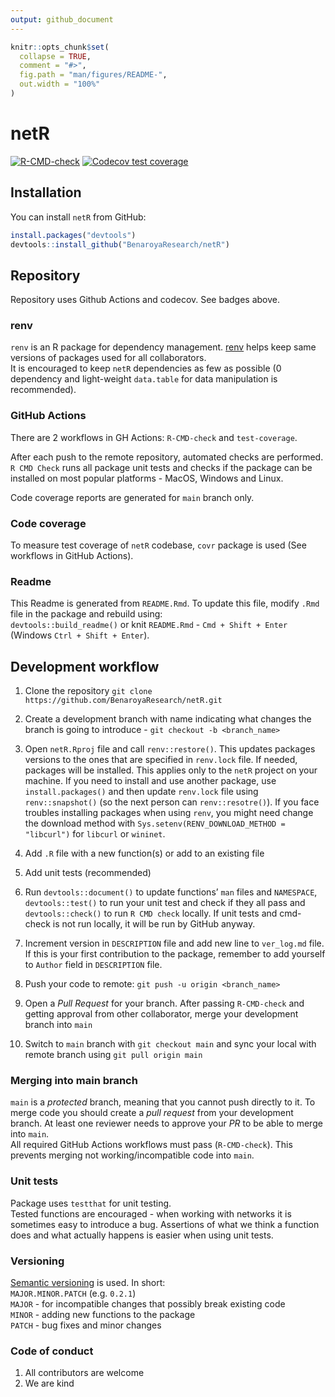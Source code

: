 ```yaml
---
output: github_document
---
```


<!-- README.md is generated from README.Rmd. Please edit that file -->

```r
knitr::opts_chunk$set(
  collapse = TRUE,
  comment = "#>",
  fig.path = "man/figures/README-",
  out.width = "100%"
)
```

# netR

<!-- badges: start -->
[![R-CMD-check](https://github.com/BenaroyaResearch/netR/workflows/R-CMD-check/badge.svg)](https://github.com/BenaroyaResearch/netR/actions)
[![Codecov test coverage](https://codecov.io/gh/BenaroyaResearch/netR/branch/main/graph/badge.svg)](https://app.codecov.io/gh/BenaroyaResearch/netR?branch=main)
<!-- badges: end -->


## Installation

You can install `netR` from GitHub:

``` r
install.packages("devtools")
devtools::install_github("BenaroyaResearch/netR")
```

## Repository

Repository uses Github Actions and codecov. See badges above.


### renv

`renv` is an R package for dependency management. [renv](https://rstudio.github.io/renv/articles/renv.html)
helps keep same versions of packages used for all collaborators. <br/>
It is encouraged to keep `netR` dependencies as few as possible (0 dependency 
and light-weight `data.table` for data manipulation is recommended).


### GitHub Actions

There are 2 workflows in GH Actions: `R-CMD-check` and `test-coverage`. <br/>

After each push to the remote repository, automated checks are performed. 
`R CMD Check` runs all package unit tests and checks if the package can be 
installed on most popular platforms - MacOS, Windows and Linux.
<br/>

Code coverage reports are generated for `main` branch only.


### Code coverage

To measure test coverage of `netR` codebase, `covr` package is used (See 
workflows in GitHub Actions). 


### Readme

This Readme is generated from `README.Rmd`. To update this file, modify `.Rmd` 
file  in the package and rebuild using: <br/>
`devtools::build_readme()` or knit `README.Rmd` - `Cmd + Shift + Enter` 
(Windows `Ctrl + Shift + Enter`).


## Development workflow

1. Clone the repository `git clone https://github.com/BenaroyaResearch/netR.git`

2. Create a development branch with name indicating what changes the branch 
is going to introduce - `git checkout -b <branch_name>`
  
3. Open `netR.Rproj` file and call `renv::restore()`. This updates packages
versions to the ones that are specified in `renv.lock` file. If needed, packages
will be installed. This applies only to the `netR` project on your machine. If 
you need to install and use another package, use `install.packages()` and then 
update `renv.lock` file using `renv::snapshot()` (so the next person can 
`renv::resotre()`). If you face troubles installing packages when using `renv`,
you might need change the download method with 
`Sys.setenv(RENV_DOWNLOAD_METHOD = "libcurl")` for `libcurl` or `wininet`.

4. Add `.R` file with a new function(s) or add to an existing file

5. Add unit tests (recommended)

6. Run `devtools::document()` to update functions' `man` files and `NAMESPACE`,  
`devtools::test()` to run your unit test and check if they all pass and 
`devtools::check()` to run `R CMD check` locally. If unit tests and cmd-check is 
not run locally, it will be run by GitHub anyway.

6. Increment version in `DESCRIPTION` file and add new line to `ver_log.md` file.
If this is your first contribution to the package, remember to add yourself 
to `Author` field in `DESCRIPTION` file.

7. Push your code to remote: `git push -u origin <branch_name>`

8. Open a _Pull Request_ for your branch. After passing `R-CMD-check` and
getting approval from other collaborator, merge your development branch into
`main`

9. Switch to `main` branch with `git checkout main` and sync your local with 
remote branch using `git pull origin main`

### Merging into main branch
  
`main` is a _protected_ branch, meaning that you cannot push directly to it. To
merge code you should create a _pull request_ from your development branch. At
least one reviewer needs to approve your _PR_ to be able to merge into `main`.
<br/> All required GitHub Actions workflows must pass (`R-CMD-check`). This
prevents merging not working/incompatible code into `main`.


### Unit tests

Package uses `testthat` for unit testing. <br/>
Tested functions are encouraged - when working with networks it is sometimes 
easy to introduce a bug. Assertions of what we think a function does and what 
actually happens is easier when using unit tests.


### Versioning

[Semantic versioning](https://semver.org/) is used. In short: <br/>
`MAJOR.MINOR.PATCH` (e.g. `0.2.1`) <br/>
`MAJOR` - for incompatible changes that possibly break existing code <br/>
`MINOR` - adding new functions to the package <br/>
`PATCH` - bug fixes and minor changes <br/>


### Code of conduct

1. All contributors are welcome
2. We are kind

